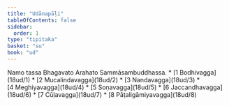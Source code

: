 ```yaml
---
title: "Udānapāḷi"
tableOfContents: false
sidebar:
  order: 1
type: "tipitaka"
basket: "su"
book: "ud"
---
```


<Paragraph number="1" type="center" book="ud">
Namo tassa Bhagavato Arahato Sammāsambuddhassa.

</Paragraph>

<TableOfContents book="ud">
* [1 Bodhivagga](18ud/1)
* [2 Mucalindavagga](18ud/2)
* [3 Nandavagga](18ud/3)
* [4 Meghiyavagga](18ud/4)
* [5 Soṇavagga](18ud/5)
* [6 Jaccandhavagga](18ud/6)
* [7 Cūḷavagga](18ud/7)
* [8 Pāṭaligāmiyavagga](18ud/8)
</TableOfContents>
